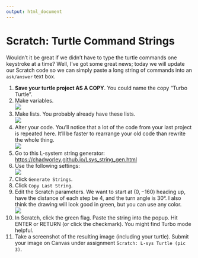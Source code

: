 ```yaml
---
output: html_document
---
```


# Scratch: Turtle Command Strings

Wouldn't it be great if we didn't have to type the turtle commands one keystroke at a time? Well, I've got some great news; today we will update our Scratch code so we can simply paste a long string of commands into an `ask/answer` text box.

1. **Save your turtle project AS A COPY**. You could name the copy "Turbo Turtle".
2. Make variables.\
![](variables.png)
3. Make lists. You probably already have these lists.\
![](lists.png)
4. Alter your code. You'll notice that a lot of the code from your last project is repeated here. It'll be faster to rearrange your old code than rewrite the whole thing.\
![](code_all.png)
5. Go to this L-system string generator: [https://chadworley.github.io/Lsys_string_gen.html](https://chadworley.github.io/Lsys_string_gen.html)
6. Use the following settings:\
![](lsys_gen_setup.png)
7. Click `Generate Strings`.
8. Click `Copy Last String`.
9. Edit the Scratch parameters. We want to start at $(0,-160)$ heading up, have the distance of each step be $4$, and the turn angle is 30°. I also think the drawing will look good in green, but you can use any color.\
![](s_pams_1.png)
10. In Scratch, click the green flag. Paste the string into the popup. Hit ENTER or RETURN (or click the checkmark). You might find Turbo mode helpful.
11. Take a screenshot of the resulting image (including your turtle). Submit your image on Canvas under assignment `Scratch: L-sys Turtle (pic 3)`.


